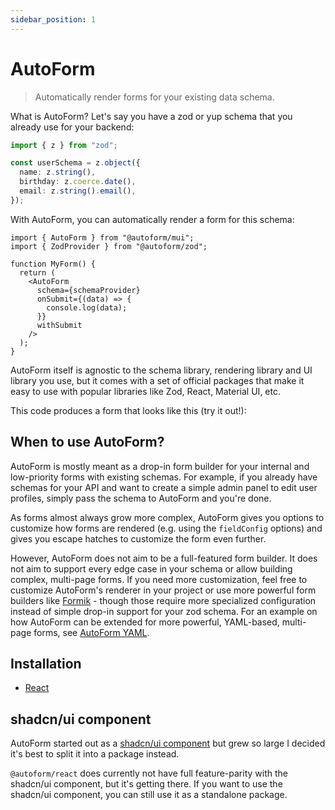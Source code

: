 ```yaml
---
sidebar_position: 1
---
```


# AutoForm

> Automatically render forms for your existing data schema.

What is AutoForm? Let's say you have a zod or yup schema that you already use for your backend:

```ts
import { z } from "zod";

const userSchema = z.object({
  name: z.string(),
  birthday: z.coerce.date(),
  email: z.string().email(),
});
```

With AutoForm, you can automatically render a form for this schema:

```tsx
import { AutoForm } from "@autoform/mui";
import { ZodProvider } from "@autoform/zod";

function MyForm() {
  return (
    <AutoForm
      schema={schemaProvider}
      onSubmit={(data) => {
        console.log(data);
      }}
      withSubmit
    />
  );
}
```

AutoForm itself is agnostic to the schema library, rendering library and UI library you use, but it comes with a set of official packages that make it easy to use with popular libraries like Zod, React, Material UI, etc.

This code produces a form that looks like this (try it out!):


<InteractiveDemo />

## When to use AutoForm?

AutoForm is mostly meant as a drop-in form builder for your internal and low-priority forms with existing schemas. For example, if you already have schemas for your API and want to create a simple admin panel to edit user profiles, simply pass the schema to AutoForm and you're done.

As forms almost always grow more complex, AutoForm gives you options to customize how forms are rendered (e.g. using the `fieldConfig` options) and gives you escape hatches to customize the form even further.

However, AutoForm does not aim to be a full-featured form builder. It does not aim to support every edge case in your schema or allow building complex, multi-page forms. If you need more customization, feel free to customize AutoForm's renderer in your project or use more powerful form builders like [Formik](https://formik.org/) - though those require more specialized configuration instead of simple drop-in support for your zod schema. For an example on how AutoForm can be extended for more powerful, YAML-based, multi-page forms, see [AutoForm YAML](https://github.com/roeyazroel/auto-form).

## Installation

- [React](/docs/react/getting-started)

## shadcn/ui component

AutoForm started out as a [shadcn/ui component](https://github.com/vantezzen/auto-form) but grew so large I decided it's best to split it into a package instead.

`@autoform/react` does currently not have full feature-parity with the shadcn/ui component, but it's getting there. If you want to use the shadcn/ui component, you can still use it as a standalone package.
